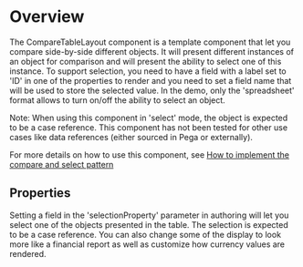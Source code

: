 
<Meta of={DemoStories} />

# Overview

The CompareTableLayout component is a template component that let you compare side-by-side different objects. It will present different instances of an object for comparison and will present the ability to select one of this instance.
To support selection, you need to have a field with a label set to 'ID' in one of the properties to render and you need to set a field name that will be used to store the selected value. In the demo, only the 'spreadsheet' format allows to turn on/off the ability to select an object.

Note: When using this component in 'select' mode, the object is expected to be a case reference. This component has not been tested for other use cases like data references (either sourced in Pega or externally).

For more details on how to use this component, see [How to implement the compare and select pattern](https://support.pega.com/discussion/how-implement-compare-and-select-pattern-constellation-ui)

<Primary />

## Properties

Setting a field in the 'selectionProperty' parameter in authoring will let you select one of the objects presented in the table.
The selection is expected to be a case reference. You can also change some of the display to look more like a financial report as well as customize how currency values are rendered.

<Controls />
